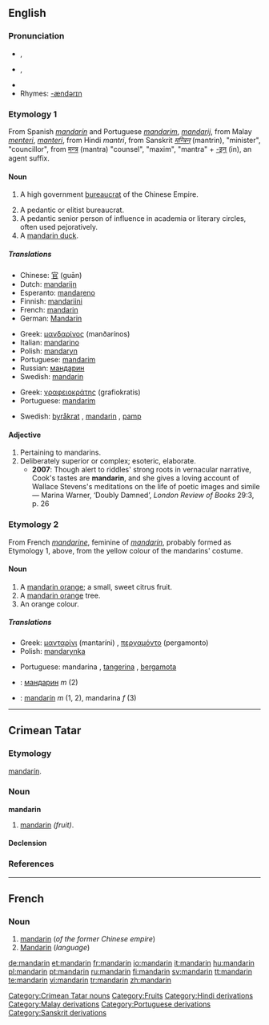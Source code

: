 {{see|Mandarin}}
{{wikipedia}}
==English==

===Pronunciation===
* {{a|UK}} {{IPA|/ˈmændərɪn/}}, {{SAMPA|/"m{nd@rIn/}}
* {{a|US}} {{IPA|/ˈmændərɪn/}}, {{SAMPA|/"m{nd@rIn/}}
* {{hyphenation|man|da|rin}}
* Rhymes: [[Rhymes:English:-ændərɪn|-ændərɪn]]

===Etymology 1===
From Spanish ''[[mandarín]]'' and Portuguese ''[[mandarim]]'', ''[[mandarij]]'', from Malay ''[[menteri]]'', ''[[manteri]]'', from Hindi ''mantri'', from Sanskrit ''[[मन्त्रिन्]]'' (mantrin), "minister", "councillor", from [[मन्त्र]] (mantra) "counsel", "maxim", "mantra" + [[-इन्]] (in), an agent suffix.

====Noun====
{{en-noun}}

# {{historical}} A high government [[bureaucrat]] of the Chinese Empire.
# A pedantic or elitist bureaucrat.
# A pedantic senior person of influence in academia or literary circles, often used pejoratively.
# A [[mandarin duck]].

=====Translations=====
{{trans-top|Chinese Imperial official}}
* Chinese: [[官]] (guān)
* Dutch: [[mandarijn]] {{m}}
* Esperanto: [[mandareno]]
* Finnish: [[mandariini]]
* French: [[mandarin#French|mandarin]] {{m}}
* German: [[Mandarin]] {{m}}
{{trans-mid}}
* Greek: [[μανδαρίνος]] (manðarínos) {{n}}
* Italian: [[mandarino]] {{m}}
* Polish: [[mandaryn]] {{m}}
* Portuguese: [[mandarim]] {{m}}
* Russian: [[мандарин]] {{m}}
* Swedish: [[mandarin#Swedish|mandarin]] {{c}}
{{trans-bottom}}

{{trans-top|elitist bureaucrat}}
{{trans-mid}}
{{trans-bottom}}

{{trans-top|academic or literary elitist}}
{{trans-mid}}
{{trans-bottom}}

{{checktrans-top}}
* Greek: [[γραφειοκράτης]] (grafiokratis) {{m}}
* Portuguese: [[mandarim]] {{m}}
{{trans-mid}}
* Swedish: [[byråkrat]] {{c}}, [[mandarin#Swedish|mandarin]] {{c}}, [[pamp]] {{c}}
{{trans-bottom}}

{{trans-see|[[mandarin duck]]}}

====Adjective====
{{en-adj}}

# Pertaining to mandarins.
# Deliberately superior or complex; esoteric, elaborate.
#* '''2007''': Though alert to riddles' strong roots in vernacular narrative, Cook's tastes are '''mandarin''', and she gives a loving account of Wallace Stevens's meditations on the life of poetic images and simile — Marina Warner, ‘Doubly Damned’, ''London Review of Books'' 29:3, p. 26

===Etymology 2===
From French ''[[mandarine]]'', feminine of ''[[#French|mandarin]]'', probably formed as Etymology 1, above, from the yellow colour of the mandarins' costume.

====Noun====
{{en-noun}}

# A [[mandarin orange]]; a small, sweet citrus fruit.
# A [[mandarin orange]] tree.
# An orange colour.

=====Translations=====
{{trans-top|fruit}}
* Greek: [[μανταρίνι]] (mantaríni) {{n}}, [[περγαμόντο]] (pergamonto) {{n}}
* Polish: [[mandarynka]] {{f}}
{{trans-mid}}
* Portuguese: mandarina {{f}}, [[tangerina]] {{f}}, [[bergamota]] {{f}}
{{trans-bottom}}

<!--Remove this section once all of the translations below have been moved into the tables above.-->
{{checktrans-top}}
* {{ttbc|Bulgarian}}: [[мандарин]] ''m'' (2)
* {{ttbc|Spanish}}: [[mandarín]] ''m'' (1, 2), mandarina ''f'' (3)
{{checktrans-bottom}}

----

==Crimean Tatar==

===Etymology===
{{S.|crh}} [[mandarín#Spanish|mandarín]].

===Noun===
'''mandarin'''

# [[mandarin]] ''(fruit)''.

====Declension====
{{crh-latin-noun|niñ|ge|ni|de|den}}

===References===
{{R:Useinov-Mireev 2002}}

[[Category:Crimean Tatar nouns]]

----

==French==

===Noun===
{{fr-noun|m}}

# [[mandarin#English|mandarin]] (''of the former Chinese empire'')
# [[Mandarin]] (''language'')

[[Category:Fruits]]
[[Category:Hindi derivations]]
[[Category:Malay derivations]]
[[Category:Portuguese derivations]]
[[Category:Sanskrit derivations]]

[[de:mandarin]]
[[et:mandarin]]
[[fr:mandarin]]
[[io:mandarin]]
[[it:mandarin]]
[[hu:mandarin]]
[[pl:mandarin]]
[[pt:mandarin]]
[[ru:mandarin]]
[[fi:mandarin]]
[[sv:mandarin]]
[[tt:mandarin]]
[[te:mandarin]]
[[vi:mandarin]]
[[tr:mandarin]]
[[zh:mandarin]]